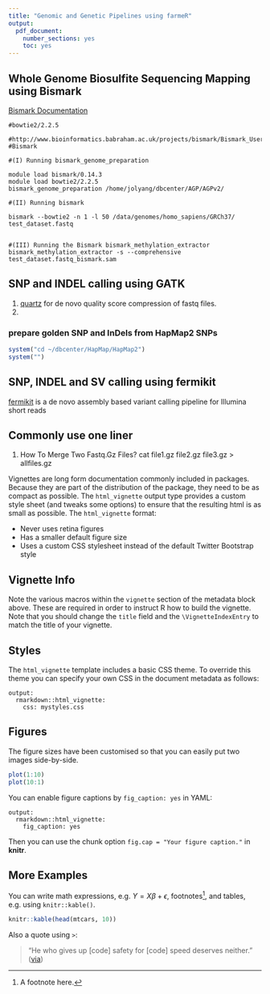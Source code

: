 ```yaml
---
title: "Genomic and Genetic Pipelines using farmeR"
output: 
  pdf_document: 
    number_sections: yes
    toc: yes
---
```




## Whole Genome Biosulfite Sequencing Mapping using Bismark

[Bismark Documentation](http://www.bioinformatics.babraham.ac.uk/projects/bismark/Bismark_User_Guide.pdf)


```
#bowtie2/2.2.5

#http://www.bioinformatics.babraham.ac.uk/projects/bismark/Bismark_User_Guide.pdf
#Bismark

#(I) Running bismark_genome_preparation

module load bismark/0.14.3
module load bowtie2/2.2.5
bismark_genome_preparation /home/jolyang/dbcenter/AGP/AGPv2/

#(II) Running bismark 

bismark --bowtie2 -n 1 -l 50 /data/genomes/homo_sapiens/GRCh37/ test_dataset.fastq


#(III) Running the Bismark bismark_methylation_extractor
bismark_methylation_extractor -s --comprehensive test_dataset.fastq_bismark.sam
```



## SNP and INDEL calling using GATK

1. [quartz](https://github.com/yunwilliamyu/quartz) for de novo quality score compression of fastq files.
2. 


### prepare golden SNP and InDels from HapMap2 SNPs
```r

system("cd ~/dbcenter/HapMap/HapMap2")
system("")

```



## SNP, INDEL and SV calling using fermikit
[fermikit](https://github.com/lh3/fermikit) is a de novo assembly based variant calling pipeline for Illumina short reads 




## Commonly use one liner

1. How To Merge Two Fastq.Gz Files?
cat file1.gz file2.gz file3.gz > allfiles.gz


Vignettes are long form documentation commonly included in packages. Because they are part of the distribution of the package, they need to be as compact as possible. The `html_vignette` output type provides a custom style sheet (and tweaks some options) to ensure that the resulting html is as small as possible. The `html_vignette` format:

- Never uses retina figures
- Has a smaller default figure size
- Uses a custom CSS stylesheet instead of the default Twitter Bootstrap style

## Vignette Info

Note the various macros within the `vignette` section of the metadata block above. These are required in order to instruct R how to build the vignette. Note that you should change the `title` field and the `\VignetteIndexEntry` to match the title of your vignette.

## Styles

The `html_vignette` template includes a basic CSS theme. To override this theme you can specify your own CSS in the document metadata as follows:

    output: 
      rmarkdown::html_vignette:
        css: mystyles.css

## Figures

The figure sizes have been customised so that you can easily put two images side-by-side. 

```r
plot(1:10)
plot(10:1)
```

You can enable figure captions by `fig_caption: yes` in YAML:

    output:
      rmarkdown::html_vignette:
        fig_caption: yes

Then you can use the chunk option `fig.cap = "Your figure caption."` in **knitr**.

## More Examples

You can write math expressions, e.g. $Y = X\beta + \epsilon$, footnotes^[A footnote here.], and tables, e.g. using `knitr::kable()`.

```r
knitr::kable(head(mtcars, 10))
```

Also a quote using `>`:

> "He who gives up [code] safety for [code] speed deserves neither."
([via](https://twitter.com/hadleywickham/status/504368538874703872))
